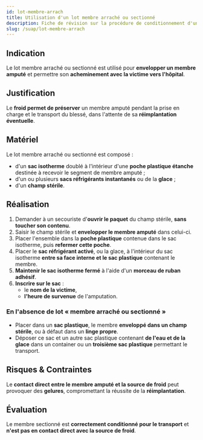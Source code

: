 ---
id: lot-membre-arrach
title: Utilisation d'un lot membre arraché ou sectionné
description: Fiche de révision sur la procédure de conditionnement d'un membre amputé
slug: /suap/lot-membre-arrach
---


## Indication

Le lot membre arraché ou sectionné est utilisé pour **envelopper un membre amputé** et permettre son **acheminement avec la victime vers l'hôpital**.

## Justification

Le **froid permet de préserver** un membre amputé pendant la prise en charge et le transport du blessé, dans l'attente de sa **réimplantation éventuelle**.

## Matériel

Le lot membre arraché ou sectionné est composé :

- d'un **sac isotherme** doublé à l'intérieur d'une **poche plastique étanche** destinée à recevoir le segment de membre amputé ;
- d'un ou plusieurs **sacs réfrigérants instantanés** ou de la **glace** ;
- d'un **champ stérile**.

## Réalisation

1. Demander à un secouriste d'**ouvrir le paquet** du champ stérile, **sans toucher son contenu**.
2. Saisir le champ stérile et **envelopper le membre amputé** dans celui-ci.
3. Placer l'ensemble dans la **poche plastique** contenue dans le sac isotherme, puis **refermer cette poche**.
4. Placer le **sac réfrigérant activé**, ou la glace, à l'intérieur du sac isotherme **entre sa face interne et le sac plastique** contenant le membre.
5. **Maintenir le sac isotherme fermé** à l'aide d'un **morceau de ruban adhésif**.
6. **Inscrire sur le sac** :
   - le **nom de la victime**,
   - **l'heure de survenue** de l'amputation.

### En l'absence de lot « membre arraché ou sectionné »

- Placer dans un **sac plastique**, le membre **enveloppé dans un champ stérile**, ou à défaut dans un **linge propre**.
- Déposer ce sac et un autre sac plastique contenant **de l'eau et de la glace** dans un container ou un **troisième sac plastique** permettant le transport.

## Risques & Contraintes

Le **contact direct entre le membre amputé et la source de froid** peut provoquer des **gelures**, compromettant la réussite de la **réimplantation**.

## Évaluation

Le membre sectionné est **correctement conditionné pour le transport** et **n'est pas en contact direct avec la source de froid**.
